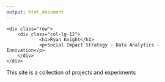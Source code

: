 ```yaml
---
output: html_document
---
```


<!--html_preserve-->
<div class="container-fluid bg-1 text-center">
    <div class="row">
        <div class="col-lg-12">
                <h1>Ryan Knight</h1>
                <p>Social Impact Strategy - Data Analytics - Innovation</p>
        </div>
    </div>
</div>
<div class="container-fluid bg-2 text-center">
  <p>This site is a collection of projects and experiments</p>
</div>


<!--/html_preserve-->

